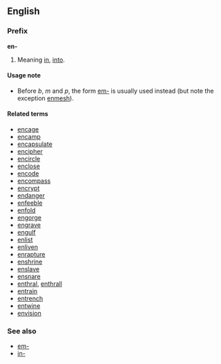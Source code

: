 ==English==
===Prefix===
'''en-'''

#Meaning [[in]], [[into]].

====Usage note====
*Before ''b'', ''m'' and ''p'', the form [[em-]] is usually used instead (but note the exception [[enmesh]]).

====Related terms====
*[[encage]]
*[[encamp]]
*[[encapsulate]]
*[[encipher]]
*[[encircle]]
*[[enclose]]
*[[encode]]
*[[encompass]]
*[[encrypt]]
*[[endanger]]
*[[enfeeble]]
*[[enfold]]
*[[engorge]]
*[[engrave]]
*[[engulf]]
*[[enlist]]
*[[enliven]]
*[[enrapture]]
*[[enshrine]]
*[[enslave]]
*[[ensnare]]
*[[enthral]], [[enthrall]]
*[[entrain]]
*[[entrench]]
*[[entwine]]
*[[envision]]

===See also===
*[[em-]]
*[[in-]]